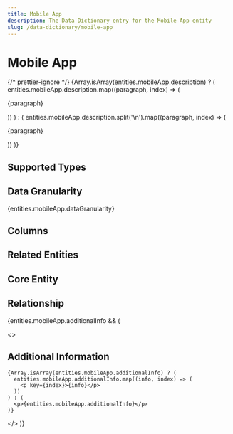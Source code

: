 ```yaml
---
title: Mobile App
description: The Data Dictionary entry for the Mobile App entity
slug: /data-dictionary/mobile-app
---
```



# Mobile App

{/* prettier-ignore */}
{Array.isArray(entities.mobileApp.description) ? (
  entities.mobileApp.description.map((paragraph, index) => (
    <p key={index}>{paragraph}</p>
))
) : (
entities.mobileApp.description.split('\n').map((paragraph, index) => (

<p key={index}>{paragraph}</p>
)) )}

## Supported Types

<SupportedTypesTable supportedTypes={entities.mobileApp.supportedTypes} />

## Data Granularity

{entities.mobileApp.dataGranularity}

## Columns

<ColumnsTable columns={entities.mobileApp.columns} />

## Related Entities

<RelatedEntitiesList relatedEntities={entities.mobileApp.relatedEntities} />

## Core Entity

<CoreEntityTable coreEntities={entities.mobileApp.coreEntity} />

## Relationship

<RelationshipTable
  relationship={entities.mobileApp.relationship}
  simple={true}
/>

{entities.mobileApp.additionalInfo && (

  <>
    <h2>Additional Information</h2>

    {Array.isArray(entities.mobileApp.additionalInfo) ? (
      entities.mobileApp.additionalInfo.map((info, index) => (
        <p key={index}>{info}</p>
      ))
    ) : (
      <p>{entities.mobileApp.additionalInfo}</p>
    )}

  </>
)}
